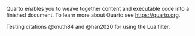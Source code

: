 Quarto enables you to weave together content and executable code into a finished document. To learn more about Quarto see <https://quarto.org>.

Testing citations @knuth84 and @han2020 for using the Lua filter.
